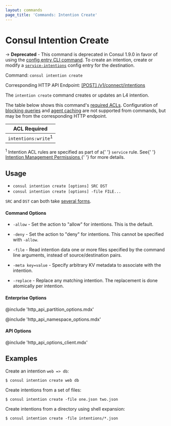 ```yaml
---
layout: commands
page_title: 'Commands: Intention Create'
---
```


# Consul Intention Create

-> **Deprecated** - This command is deprecated in Consul 1.9.0 in favor of
using the [config entry CLI command](/commands/config/write). To create an
intention, create or modify a
[`service-intentions`](/docs/connect/config-entries/service-intentions) config
entry for the destination.

Command: `consul intention create`

Corresponding HTTP API Endpoint: [\[POST\] /v1/connect/intentions](/api-docs/connect/intentions#create-intention-with-id)

The `intention create` command creates or updates an L4 intention.

The table below shows this command's [required ACLs](/api-docs/api-structure#authentication). Configuration of
[blocking queries](/api-docs/features/blocking) and [agent caching](/api-docs/features/caching)
are not supported from commands, but may be from the corresponding HTTP endpoint.

| ACL Required                   |
| ------------------------------ |
| `intentions:write`<sup>1</sup> |

<p>
  <sup>1</sup> Intention ACL rules are specified as part of a{' '}
  <code>service</code> rule. See{' '}
  <a href="/consul/docs/connect/intentions#intention-management-permissions">
    Intention Management Permissions
  </a>{' '}
  for more details.
</p>

## Usage

- `consul intention create [options] SRC DST`
- `consul intention create [options] -file FILE...`

`SRC` and `DST` can both take [several forms](/commands/intention#source-and-destination-naming).

#### Command Options

- `-allow` - Set the action to "allow" for intentions. This is the default.

- `-deny` - Set the action to "deny" for intentions. This cannot be specified
  with `-allow`.

- `-file` - Read intention data one or more files specified by the command
  line arguments, instead of source/destination pairs.

- `-meta key=value` - Specify arbitrary KV metadata to associate with the
  intention.

- `-replace` - Replace any matching intention. The replacement is done
  atomically per intention.

#### Enterprise Options

@include 'http_api_partition_options.mdx'

@include 'http_api_namespace_options.mdx'

#### API Options

@include 'http_api_options_client.mdx'

## Examples

Create an intention `web => db`:

```shell-session
$ consul intention create web db
```

Create intentions from a set of files:

```shell-session
$ consul intention create -file one.json two.json
```

Create intentions from a directory using shell expansion:

```shell-session
$ consul intention create -file intentions/*.json
```
